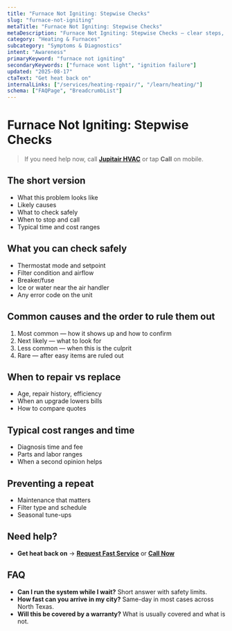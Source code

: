 ```yaml
---
title: "Furnace Not Igniting: Stepwise Checks"
slug: "furnace-not-igniting"
metaTitle: "Furnace Not Igniting: Stepwise Checks"
metaDescription: "Furnace Not Igniting: Stepwise Checks — clear steps, practical fixes, and when to call a pro in North Texas."
category: "Heating & Furnaces"
subcategory: "Symptoms & Diagnostics"
intent: "Awareness"
primaryKeyword: "furnace not igniting"
secondaryKeywords: ["furnace wont light", "ignition failure"]
updated: "2025-08-17"
ctaText: "Get heat back on"
internalLinks: ["/services/heating-repair/", "/learn/heating/"]
schema: ["FAQPage", "BreadcrumbList"]
---
```

# Furnace Not Igniting: Stepwise Checks

> If you need help now, call **[Jupitair HVAC](/contact)** or tap **Call** on mobile.

## The short version
- What this problem looks like
- Likely causes
- What to check safely
- When to stop and call
- Typical time and cost ranges

## What you can check safely
- Thermostat mode and setpoint
- Filter condition and airflow
- Breaker/fuse
- Ice or water near the air handler
- Any error code on the unit

## Common causes and the order to rule them out
1. Most common — how it shows up and how to confirm
2. Next likely — what to look for
3. Less common — when this is the culprit
4. Rare — after easy items are ruled out

## When to repair vs replace
- Age, repair history, efficiency
- When an upgrade lowers bills
- How to compare quotes

## Typical cost ranges and time
- Diagnosis time and fee
- Parts and labor ranges
- When a second opinion helps

## Preventing a repeat
- Maintenance that matters
- Filter type and schedule
- Seasonal tune-ups

## Need help?
- **Get heat back on** → **[Request Fast Service](/contact)** or **[Call Now](tel:+1-XXX-XXX-XXXX)**

## FAQ
- **Can I run the system while I wait?** Short answer with safety limits.
- **How fast can you arrive in my city?** Same-day in most cases across North Texas.
- **Will this be covered by a warranty?** What is usually covered and what is not.
